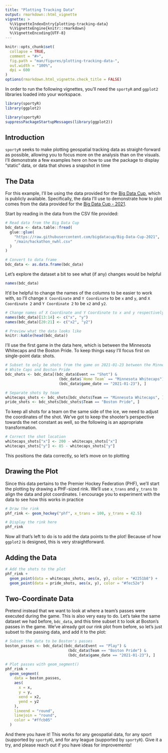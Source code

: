```yaml
---
title: "Plotting Tracking Data"
output: rmarkdown::html_vignette
vignette: >
  %\VignetteIndexEntry{plotting-tracking-data}
  %\VignetteEngine{knitr::rmarkdown}
  %\VignetteEncoding{UTF-8}
---
```


```r
knitr::opts_chunk$set(
  collapse = TRUE,
  comment = "#>",
  fig.path = "man/figures/plotting-tracking-data-",
  out.width = "100%",
  dpi = 600
)
options(rmarkdown.html_vignette.check_title = FALSE)
```

In order to run the following vignettes, you'll need the `sportyR` and `ggplot2` libraries loaded into your workspace.

```r
library(sportyR)
library(ggplot2)
```

```r
library(sportyR)
suppressPackageStartupMessages(library(ggplot2))
```

## Introduction

`sportyR` seeks to make plotting geospatial tracking data as straight-forward as possible, allowing you to focus more on the analysis than on the visuals. I'll demonstrate a few examples here on how to use the package to display "static" data, or data that shows a snapshot in time

## The Data

For this example, I'll be using the data provided for the [Big Data Cup](https://www.stathletes.com/big-data-cup/), which is publicly available. Specifically, the data I'll use to demonstrate how to plot comes from the data provided for the [Big Data Cup - 2021](https://github.com/bigdatacup/Big-Data-Cup-2021).

Start by reading in the data from the CSV file provided:

```r
# Read data from the Big Data Cup
bdc_data <- data.table::fread(
  glue::glue(
    "https://raw.githubusercontent.com/bigdatacup/Big-Data-Cup-2021",
    "/main/hackathon_nwhl.csv"
  )
)

# Convert to data frame
bdc_data <- as.data.frame(bdc_data)
```

Let's explore the dataset a bit to see what (if any) changes would be helpful
```r
names(bdc_data)
```

It'd be helpful to change the names of the columns to be easier to work with, so I'll change `X Coordinate` and `Y Coordinate` to be `x` and `y`, and `X Coordinate 2` and `Y Coordinate 2` to be `x2` and `y2`.

```r
# Change names of X Coordinate and Y Coordinate to x and y respectively
names(bdc_data)[13:14] <- c("x", "y")
names(bdc_data)[20:21] <- c("x2", "y2")

# Preview what the data looks like
knitr::kable(head(bdc_data))
```

I'll use the first game in the data here, which is between the Minnesota Whitecaps and the Boston Pride. To keep things easy I'll focus first on single-point data: shots.

```r
# Subset to only be shots from the game on 2021-01-23 between the Minnesota
# White Caps and Boston Pride
bdc_shots <- bdc_data[(bdc_data$Event == "Shot") &
                        (bdc_data$`Home Team` == "Minnesota Whitecaps") &
                        (bdc_data$game_date == "2021-01-23"), ]

# Separate shots by team
whitecaps_shots <- bdc_shots[bdc_shots$Team == "Minnesota Whitecaps", ]
pride_shots <- bdc_shots[bdc_shots$Team == "Boston Pride", ]
```

To keep all shots for a team on the same side of the ice, we need to adjust the coordinates of the shot. We've got to keep the shooter's perspective towards the net constant as well, so the following is an appropriate transformation.

```r
# Correct the shot location
whitecaps_shots["x"] <- 200 - whitecaps_shots["x"]
whitecaps_shots["y"] <- 85 - whitecaps_shots["y"]
```

This positions the data correctly, so let's move on to plotting

## Drawing the Plot

Since this data pertains to the Premier Hockey Federation (PHF), we'll start the plotting by drawing a PHF-sized rink. We'll use `x_trans` and `y_trans` to align the data and plot coordinates. I encourage you to experiment with the data to see how this works in practice

```r
# Draw the rink
phf_rink <- geom_hockey("phf", x_trans = 100, y_trans = 42.5)

# Display the rink here
phf_rink
```

Now all that's left to do is to add the data points to the plot! Because of how `ggplot2` is designed, this is very straightforward.

## Adding the Data

```r
# Add the shots to the plot
phf_rink +
  geom_point(data = whitecaps_shots, aes(x, y), color = "#2251b8") +
  geom_point(data = pride_shots, aes(x, y), color = "#fec52e")
```

## Two-Coordinate Data

Pretend instead that we want to look at where a team's passes were executed during the game. This is also very easy to do. Let's take the same dataset we had before, `bdc_data`, and this time subset it to look at Boston's passes in the game. We've already got our rink plot from before, so let's just subset to the passing data, and add it to the plot:

```r
# Subset the data to be Boston's passes
boston_passes <- bdc_data[(bdc_data$Event == "Play") &
                            (bdc_data$Team == "Boston Pride") &
                            (bdc_data$game_date == "2021-01-23"), ]

# Plot passes with geom_segment()
phf_rink +
  geom_segment(
    data = boston_passes,
    aes(
      x = x,
      y = y,
      xend = x2,
      yend = y2
    ),
    lineend = "round",
    linejoin = "round",
    color = "#ffcb05"
  )
```

And there you have it! This works for any geospatial data, for any sport (supported by `sportyR`), and for any league (supported by `sportyR`). Give it a try, and please reach out if you have ideas for improvements!
